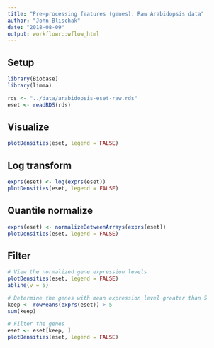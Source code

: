 ```yaml
---
title: "Pre-processing features (genes): Raw Arabidopsis data"
author: "John Blischak"
date: "2018-08-09"
output: workflowr::wflow_html
---
```


## Setup

```r
library(Biobase)
library(limma)
```

```r
rds <- "../data/arabidopsis-eset-raw.rds"
eset <- readRDS(rds)
```

## Visualize

```r
plotDensities(eset, legend = FALSE)
```

## Log transform

```r
exprs(eset) <- log(exprs(eset))
plotDensities(eset, legend = FALSE)
```

## Quantile normalize

```r
exprs(eset) <- normalizeBetweenArrays(exprs(eset))
plotDensities(eset, legend = FALSE)
```

## Filter

```r
# View the normalized gene expression levels
plotDensities(eset, legend = FALSE)
abline(v = 5)

# Determine the genes with mean expression level greater than 5
keep <- rowMeans(exprs(eset)) > 5
sum(keep)

# Filter the genes
eset <- eset[keep, ]
plotDensities(eset, legend = FALSE)
```

